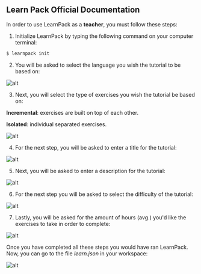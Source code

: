 ## Learn Pack Official Documentation

In order to use LearnPack as a **teacher**, you must follow these steps:

1. Initialize LearnPack by typing the following command on your computer terminal:

```sh
$ learnpack init
```


2. You will be asked to select the language you wish the tutorial to be based on:

![alt](https://i.imgur.com/T2ZeRK3.png)

3. Next, you will select the type of exercises you wish the tutorial be based on:

**Incremental**: exercises are built on top of each other.

**Isolated**: individual separated exercises.

![alt](https://i.imgur.com/QOyA1ri.png)

4. For the next step, you will be asked to enter a title for the tutorial:

![alt](https://i.imgur.com/XgUhjEy.png)

5. Next, you will be asked to enter a description for the tutorial:

![alt](https://i.imgur.com/dY6R1iT.png)

6. For the next step you will be asked to select the difficulty of the tutorial:

![alt](https://i.imgur.com/HwW1TcG.png)

7. Lastly, you will be asked for the amount of hours (avg.) you'd like the exercises to take in order to complete:

![alt](https://i.imgur.com/H2gDnhs.png)

Once you have completed all these steps you would have ran LearnPack.  Now, you can go to the file *learn.json* in your workspace:

![alt](https://i.imgur.com/k63n4eN.png)
